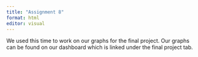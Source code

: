 ```yaml
---
title: "Assignment 8"
format: html
editor: visual
---
```


We used this time to work on our graphs for the final project. Our graphs can be found on our dashboard which is linked under the final project tab.
